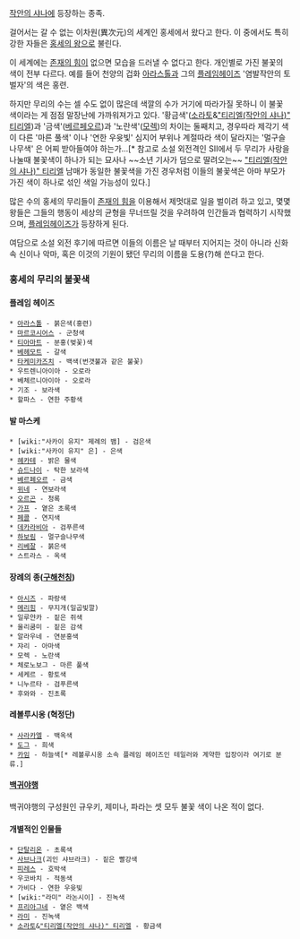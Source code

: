[[작안의 샤나]]에 등장하는 종족.

걸어서는 갈 수 없는 이차원(異次元)의 세계인 홍세에서 왔다고 한다.
이 중에서도 특히 강한 자들은 [[홍세의 왕]]으로 불린다.

이 세계에는 [[존재의 힘]]이 없으면 모습을 드러낼 수 없다고 한다. 개인별로 가진 불꽃의 색이 전부 다르다. 예를 들어 천양의 겁화 [[아라스톨]]과 그의 [[플레임헤이즈]] '염발작안의 토벌자'의 색은 홍련.

하지만 무리의 수는 셀 수도 없이 많은데 색깔의 수가 거기에 따라가질 못하니 이 불꽃 색이라는 게 점점 말장난에 가까워져가고 있다. '황금색'([[소라토]]&[["티리엘(작안의 샤나)" 티리엘]])과 '금색'([[베르페오르]])과 '노란색'([[모렉]])의 차이는 둘째치고, 경우따라 제각기 색이 다른 '마른 풀색' 이나 '연한 우윳빛' 심지어 부위나 계절따라 색이 달라지는 '멀구슬나무색' 은 어찌 받아들여야 하는가...[* 참고로 소설 외전격인 SII에서 두 무리가 사랑을 나눌때 불꽃색이 하나가 되는 묘사나 ~~소년 기사가 덤으로 딸려오는~~ [["티리엘(작안의 샤나)" 티리엘]] 남매가 동일한 불꽃색을 가진 경우처럼 이들의 불꽃색은 아마 부모가 가진 색이 하나로 섞인 색일 가능성이 있다.]

많은 수의 홍세의 무리들이 [[존재의 힘]]을 이용해서 제멋대로 일을 벌이려 하고 있고, 몇몇 왕들은 그들의 행동이 세상의 균형을 무너뜨릴 것을 우려하여 인간들과 협력하기 시작했으며, [[플레임헤이즈]]가 등장하게 된다.

여담으로 소설 외전 후기에 따르면 이들의 이름은 날 때부터 지어지는 것이 아니라 신화 속 신이나 악마, 혹은 이것의 기원이 됐던 무리의 이름을 도용(?)해 쓴다고 한다.

=== 홍세의 무리의 불꽃색 ===
==== 플레임 헤이즈 ====
 * [[아라스톨]] - 붉은색(홍련)
 * [[마르코시어스]] - 군청색
 * [[티아마트]] - 분홍(벚꽃)색
 * [[베헤모트]] - 갈색
 * [[타케미카즈치]] - 백색(번갯불과 같은 불꽃)
 * 우트렌니아이아 - 오로라
 * 베체르니아이아 - 오로라
 * 기조 - 보라색
 * 할파스 - 연한 주황색

==== 발 마스케 ====
 * [wiki:"사카이 유지" 제례의 뱀] - 검은색
 * [wiki:"사카이 유지" 은] - 은색
 * [[헤카테]] - 밝은 물색
 * [[슈드나이]] - 탁한 보라색
 * [[베르페오르]] - 금색
 * [[위네]] - 연보라색
 * [[오르곤]] - 청록
 * [[가프]] - 옅은 초록색
 * [[페콜]] - 연지색
 * [[데카라비아]] - 검푸른색
 * [[하보림]] - 멀구슬나무색
 * [[리베잘]] - 붉은색
 * 스트라스 - 옥색

==== 장례의 종([[구해천칭]]) ====
 * [[아시즈]] - 파랑색
 * [[메리힘]] - 무지개(일곱빛깔)
 * 일루얀카 - 짙은 쥐색
 * 울리쿰미 - 짙은 감색
 * 알라우네 - 연분홍색
 * 쟈리 - 아마색
 * 모렉 - 노란색
 * 체로노보그 - 마른 풀색
 * 세케르 - 황토색
 * 니누르타 - 검푸른색
 * 후와와 - 진초록

==== 레볼루시옹 (혁정단) ====
 * [[사라카엘]] - 백옥색
 * [[도그]] - 희색
 * [[카임]] - 하늘색[* 레볼루시옹 소속 플레임 헤이즈인 테일러와 계약한 입장이라 여기로 분류.]

==== [[백귀야행]] ====
백귀야행의 구성원인 규우키, 제미나, 파라는 셋 모두 불꽃 색이 나온 적이 없다.

==== 개별적인 인물들 ====
 * [[단탈리온]] - 초록색
 * [[사브나크]](괴인 샤브라크) - 짙은 빨강색
 * [[피레스]] - 호박색
 * 우코바치 - 적동색
 * 가비다 - 연한 우윳빛
 * [wiki:"라미" 라논시이] - 진녹색
 * [[프리아그네]] - 옅은 백색
 * [[라미]] - 진녹색
 * [[소라토]]&[["티리엘(작안의 샤나)" 티리엘]] - 황금색
